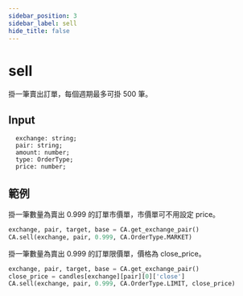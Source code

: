 ```yaml
---
sidebar_position: 3
sidebar_label: sell
hide_title: false
---
```



# sell

掛一筆賣出訂單，每個週期最多可掛 500 筆。

## Input

```
  exchange: string;
  pair: string;
  amount: number;
  type: OrderType;
  price: number;
```

## 範例

掛一筆數量為賣出 0.999 的訂單市價單，市價單可不用設定 price。

```python
exchange, pair, target, base = CA.get_exchange_pair()
CA.sell(exchange, pair, 0.999, CA.OrderType.MARKET)
```

掛一筆數量為賣出 0.999 的訂單限價單，價格為 close_price。

```python
exchange, pair, target, base = CA.get_exchange_pair()
close_price = candles[exchange][pair][0]['close']
CA.sell(exchange, pair, 0.999, CA.OrderType.LIMIT, close_price)
```
